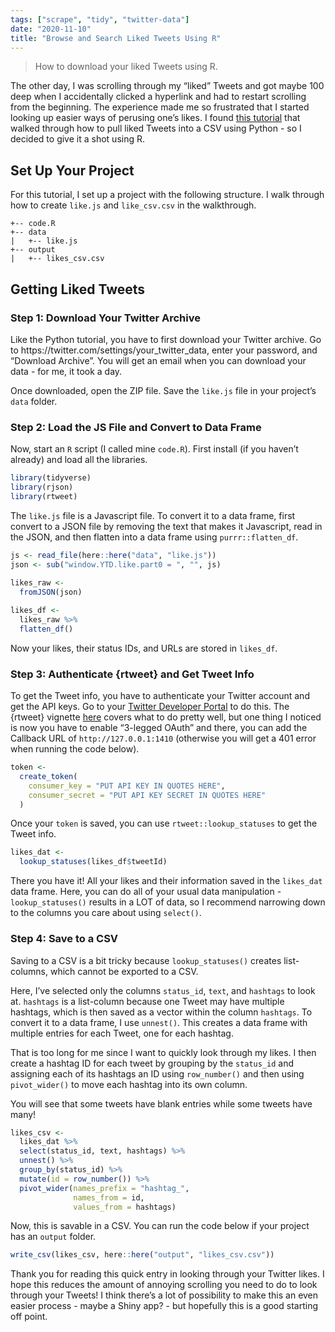```yaml
---
tags: ["scrape", "tidy", "twitter-data"]
date: "2020-11-10"
title: "Browse and Search Liked Tweets Using R"
---
```


> How to download your liked Tweets using R.

<!--more-->

The other day, I was scrolling through my "liked" Tweets and got maybe 100 deep when I accidentally clicked a hyperlink and had to restart scrolling from the beginning. The experience made me so frustrated that I started looking up easier ways of perusing one's likes. I found [this tutorial](https://medium.com/@xoelop/how-to-browse-and-search-your-liked-tweets-711fc1b70851) that walked through how to pull liked Tweets into a CSV using Python - so I decided to give it a shot using R.

## Set Up Your Project

For this tutorial, I set up a project with the following structure. I walk through how to create `like.js` and `like_csv.csv` in the walkthrough.

```
+-- code.R
+-- data
|   +-- like.js
+-- output
|   +-- likes_csv.csv
```

## Getting Liked Tweets

### Step 1: Download Your Twitter Archive

Like the Python tutorial, you have to first download your Twitter archive. 
Go to https://twitter.com/settings/your_twitter_data, enter your password, and "Download Archive". You will get an email when you can download your data - for me, it took a day.

Once downloaded, open the ZIP file. Save the `like.js` file in your project's `data` folder.

### Step 2: Load the JS File and Convert to Data Frame

Now, start an `R` script (I called mine `code.R`). First install (if you haven't already) and load all the libraries.

```r
library(tidyverse)
library(rjson)
library(rtweet)
```

The `like.js` file is a Javascript file. To convert it to a data frame, first convert to a JSON file by removing the text that makes it Javascript, read in the JSON, and then flatten into a data frame using `purrr::flatten_df`.

```r
js <- read_file(here::here("data", "like.js"))
json <- sub("window.YTD.like.part0 = ", "", js)
 
likes_raw <-
  fromJSON(json)

likes_df <-
  likes_raw %>% 
  flatten_df()
```

Now your likes, their status IDs, and URLs are stored in `likes_df`.

### Step 3: Authenticate {rtweet} and Get Tweet Info

To get the Tweet info, you have to authenticate your Twitter account and get the API keys. Go to your [Twitter Developer Portal](https://developer.twitter.com/en/portal/projects-and-apps) to do this. The {rtweet} vignette [here](https://cran.r-project.org/web/packages/rtweet/vignettes/auth.html) covers what to do pretty well, but one thing I noticed is now you have to enable "3-legged OAuth" and there, you can add the Callback URL of `http://127.0.0.1:1410` (otherwise you will get a 401 error when running the code below).

```r
token <-
  create_token(
    consumer_key = "PUT API KEY IN QUOTES HERE",
    consumer_secret = "PUT API KEY SECRET IN QUOTES HERE"
  )
```

Once your `token` is saved, you can use `rtweet::lookup_statuses` to get the Tweet info.

```r
likes_dat <-
  lookup_statuses(likes_df$tweetId)
```

There you have it! All your likes and their information saved in the `likes_dat` data frame. Here, you can do all of your usual data manipulation - `lookup_statuses()` results in a LOT of data, so I recommend narrowing down to the columns you care about using `select()`.

### Step 4: Save to a CSV

Saving to a CSV is a bit tricky because `lookup_statuses()` creates list-columns, which cannot be exported to a CSV.

Here, I've selected only the columns `status_id`, `text`, and `hashtags` to look at. `hashtags` is a list-column because one Tweet may have multiple hashtags, which is then saved as a vector within the column `hashtags`. To convert it to a data frame, I use `unnest()`. This creates a data frame with multiple entries for each Tweet, one for each hashtag.

That is too long for me since I want to quickly look through my likes. I then create a hashtag ID for each tweet by grouping by the `status_id` and assigning each of its hashtags an ID using `row_number()` and then using `pivot_wider()` to move each hashtag into its own column.

You will see that some tweets have blank entries while some tweets have many!

```r
likes_csv <-
  likes_dat %>% 
  select(status_id, text, hashtags) %>% 
  unnest() %>% 
  group_by(status_id) %>% 
  mutate(id = row_number()) %>% 
  pivot_wider(names_prefix = "hashtag_",
              names_from = id,
              values_from = hashtags)
```

Now, this is savable in a CSV. You can run the code below if your project has an `output` folder.

```r
write_csv(likes_csv, here::here("output", "likes_csv.csv"))
```

Thank you for reading this quick entry in looking through your Twitter likes. I hope this reduces the amount of annoying scrolling you need to do to look through your Tweets! I think there's a lot of possibility to make this an even easier process - maybe a Shiny app? - but hopefully this is a good starting off point.
